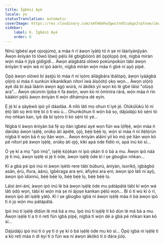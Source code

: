 ```yaml
---
title: Ìgbésí Ayé
locale: yo
statusTranslation: automatic
coverImage: https://res.cloudinary.com/xmfm6mhw3gwctndtcubgx2rptnae/image/upload/v1740468922/small_cover_tratado_de_psicologia_revolucionaria_a4c0dca4e0.webp
sidebar:
    label: 6. Ìgbésí Ayé
    order: 6
---
```

Nínú ìgbésí ayé ojoojúmọ́, a máa ń rí àwọn ìyàtọ̀ tó ń ṣe ni láàríyànjiyàn. Àwọn ènìyàn tó lówó lọ́wọ́ pẹ̀lú ilé gbígbòòrò àti ọ̀pọ̀lọpọ̀ ọ̀rẹ́, nígbà míràn wọ́n máa ń jìyà gidigidi... Àwọn alágbàtà olówó pokùnpokùn tàbí àwọn ènìyàn tí wọ́n wà ní ipò àárín, nígbà míràn wọ́n máa ń gbé ní ayọ̀ pípé.

Ọ̀pọ̀ àwọn olówó bí àṣẹ́jù ló máa ń ní ìṣòro àìlágbára ìbálòpọ̀, àwọn ìyáàgbà ọlọ́rọ̀ sì máa ń sunkún kíkankíkan nítorí ìwà àìṣòótọ́ ọkọ wọn... Àwọn ọlọ́rọ̀ ayé dà bí àṣá láàrin àwọn àgọ́ wúrà, ní àkókò yìí wọn kò lè gbé láìsí "olùṣọ́ ara"... Àwọn ọkùnrin ìjọba ń fa ẹ̀wọ̀n, wọn kò ní òmìnira rárá, wọ́n máa ń rìn káàkiri pẹ̀lú àwọn ènìyàn tí wọ́n dìhámọ́ra dé eyín.

Ẹ jẹ́ kí a ṣàyẹ̀wò ipò yìí dáadáa. A nílò láti mọ ohun tí ìyè jẹ́. Olúkúlùkù ló ní ẹ̀tọ́ láti sọ èrò tirẹ̀ bí ó ti wù ú... Ohunkóhun tí wọ́n bá sọ, dájúdájú kò sẹ́ni tó mọ nǹkan kan, ìyè dà bí ìṣòro tí kò sẹ́ni tó yé...

Nígbà tí àwọn ènìyàn bá fẹ́ sọ ìtàn ìgbésí ayé wọn fún wa lọ́fẹ̀ẹ́, wọ́n máa ń dárúkọ àwọn ìṣẹ̀lẹ̀, orúkọ àti àpèlé, ọjọ́, bẹ́ẹ̀ bẹ́ẹ̀ lọ, wọ́n sì máa ń ní ìtẹ́lọ́rùn nígbà tí wọ́n bá ń sọ ìtàn wọn... Àwọn ènìyàn aláìní yìí kò mọ̀ pé ìtàn wọn kò pé nítorí pé àwọn ìṣẹ̀lẹ̀, orúkọ àti ọjọ́, kìkì apá òde fídíò ni, apá inú kò sí...

Ó yẹ kí a mọ "ipò ìmọ̀", ìṣẹ̀lẹ̀ kọ̀ọ̀kan ní ipò ọkàn tí ó bá a mu. Àwọn ipò náà jẹ́ ti inú, àwọn ìṣẹ̀lẹ̀ sì jẹ́ ti òde, àwọn ìṣẹ̀lẹ̀ òde kì í ṣe gbogbo nǹkan...

Kí a gbà pé ipò inú ni àwọn ìṣètò rere tàbí búburú, àníyàn, ìsoríkọ́, ìgbàgbọ́ asán, ẹ̀rù, ifura, àánú, ìgbéraga ara ẹni, àfiyèsí ara ẹni; àwọn ipò láti ní ayọ̀, àwọn ipò ìdùnnú, bẹ́ẹ̀ bẹ́ẹ̀ lọ, bẹ́ẹ̀ bẹ́ẹ̀ lọ, bẹ́ẹ̀ bẹ́ẹ̀ lọ.

Láìsí àní-àní, àwọn ipò inú lè bá àwọn ìṣẹ̀lẹ̀ òde mu pátápátá tàbí kí wọ́n wá láti ọ̀dọ̀ wọn, tàbí kí wọ́n má ṣe ní àjọṣe kankan pẹ̀lú wọn... Bí ó ti wù kí ó rí, àwọn ipò àti ìṣẹ̀lẹ̀ yàtọ̀. Kì í ṣe gbogbo ìgbà ni àwọn ìṣẹ̀lẹ̀ máa ń bá àwọn ipò tí ó jọ wọ́n mu pátápátá.

Ipò inú ti ìṣẹ̀lẹ̀ dídùn lè má bá a mu. Ipò inú ti ìṣẹ̀lẹ̀ tí kò dùn lè má bá a mu. Àwọn ìṣẹ̀lẹ̀ tí a ti ń retí fún ìgbà pípẹ́, nígbà tí wọ́n dé a gbà pé nǹkan kan kò sí...

Dájúdájú ipò inú tí ó yẹ tí ó yẹ kí ó bá ìṣẹ̀lẹ̀ òde mu kò sí... Ọ̀pọ̀ ìgbà ni ìṣẹ̀lẹ̀ tí a kò retí máa ń di èyí tí ó fún wa ní àwọn àkókò tí ó dára jùlọ.

